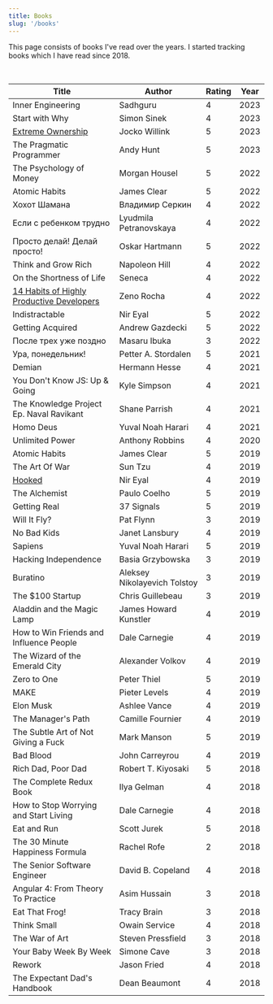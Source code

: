 ```yaml
---
title: Books
slug: '/books'
---
```


This page consists of books I've read over the years. I started tracking books which I have read since 2018.

<br />

| Title                                                              | Author                       | Rating | Year |
| ------------------------------------------------------------------ | ---------------------------- | ------ | ---- |
| Inner Engineering                                                  | Sadhguru                     | 4      | 2023 |
| Start with Why                                                     | Simon Sinek                  | 4      | 2023 |
| [Extreme Ownership](/extreme-ownership-book-notes)                 | Jocko Willink                | 5      | 2023 |
| The Pragmatic Programmer                                           | Andy Hunt                    | 5      | 2023 |
| The Psychology of Money                                            | Morgan Housel                | 5      | 2022 |
| Atomic Habits                                                      | James Clear                  | 5      | 2022 |
| Хохот Шамана                                                       | Владимир Серкин              | 4      | 2022 |
| Если с ребенком трудно                                             | Lyudmila Petranovskaya       | 4      | 2022 |
| Просто делай! Делай просто!                                        | Oskar Hartmann               | 5      | 2022 |
| Think and Grow Rich                                                | Napoleon Hill                | 4      | 2022 |
| On the Shortness of Life                                           | Seneca                       | 4      | 2022 |
| [14 Habits of Highly Productive Developers](/14-habits-book-notes) | Zeno Rocha                   | 4      | 2022 |
| Indistractable                                                     | Nir Eyal                     | 5      | 2022 |
| Getting Acquired                                                   | Andrew Gazdecki              | 5      | 2022 |
| После трех уже поздно                                              | Masaru Ibuka                 | 3      | 2022 |
| Ура, понедельник!                                                  | Petter A. Stordalen          | 5      | 2021 |
| Demian                                                             | Hermann Hesse                | 4      | 2021 |
| You Don't Know JS: Up & Going                                      | Kyle Simpson                 | 4      | 2021 |
| The Knowledge Project Ep. Naval Ravikant                           | Shane Parrish                | 4      | 2021 |
| Homo Deus                                                          | Yuval Noah Harari            | 4      | 2021 |
| Unlimited Power                                                    | Anthony Robbins              | 4      | 2020 |
| Atomic Habits                                                      | James Clear                  | 5      | 2019 |
| The Art Of War                                                     | Sun Tzu                      | 4      | 2019 |
| [Hooked](/hooked-book-notes)                                       | Nir Eyal                     | 4      | 2019 |
| The Alchemist                                                      | Paulo Coelho                 | 5      | 2019 |
| Getting Real                                                       | 37 Signals                   | 5      | 2019 |
| Will It Fly?                                                       | Pat Flynn                    | 3      | 2019 |
| No Bad Kids                                                        | Janet Lansbury               | 4      | 2019 |
| Sapiens                                                            | Yuval Noah Harari            | 5      | 2019 |
| Hacking Independence                                               | Basia Grzybowska             | 3      | 2019 |
| Buratino                                                           | Aleksey Nikolayevich Tolstoy | 3      | 2019 |
| The $100 Startup                                                   | Chris Guillebeau             | 3      | 2019 |
| Aladdin and the Magic Lamp                                         | James Howard Kunstler        | 4      | 2019 |
| How to Win Friends and Influence People                            | Dale Carnegie                | 4      | 2019 |
| The Wizard of the Emerald City                                     | Alexander Volkov             | 4      | 2019 |
| Zero to One                                                        | Peter Thiel                  | 5      | 2019 |
| MAKE                                                               | Pieter Levels                | 4      | 2019 |
| Elon Musk                                                          | Ashlee Vance                 | 4      | 2019 |
| The Manager's Path                                                 | Camille Fournier             | 4      | 2019 |
| The Subtle Art of Not Giving a Fuck                                | Mark Manson                  | 5      | 2019 |
| Bad Blood                                                          | John Carreyrou               | 4      | 2019 |
| Rich Dad, Poor Dad                                                 | Robert T. Kiyosaki           | 5      | 2018 |
| The Complete Redux Book                                            | Ilya Gelman                  | 4      | 2018 |
| How to Stop Worrying and Start Living                              | Dale Carnegie                | 4      | 2018 |
| Eat and Run                                                        | Scott Jurek                  | 5      | 2018 |
| The 30 Minute Happiness Formula                                    | Rachel Rofe                  | 2      | 2018 |
| The Senior Software Engineer                                       | David B. Copeland            | 4      | 2018 |
| Angular 4: From Theory To Practice                                 | Asim Hussain                 | 3      | 2018 |
| Eat That Frog!                                                     | Tracy Brain                  | 3      | 2018 |
| Think Small                                                        | Owain Service                | 4      | 2018 |
| The War of Art                                                     | Steven Pressfield            | 3      | 2018 |
| Your Baby Week By Week                                             | Simone Cave                  | 3      | 2018 |
| Rework                                                             | Jason Fried                  | 4      | 2018 |
| The Expectant Dad's Handbook                                       | Dean Beaumont                | 4      | 2018 |
